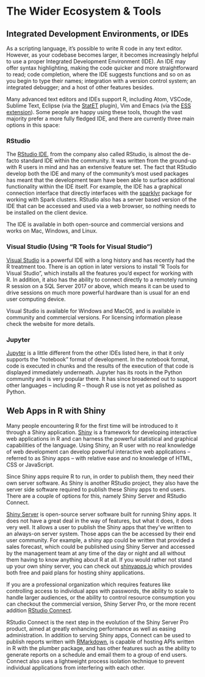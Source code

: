 # The Wider Ecosystem & Tools

## Integrated Development Environments, or IDEs

As a scripting language, it’s possible to write R code in any text editor. However, as your codebase becomes larger, it becomes increasingly helpful to use a proper Integrated Development Environment (IDE). An IDE may offer syntax highlighting, making the code quicker and more straightforward to read; code completion, where the IDE suggests functions and so on as you begin to type their names; integration with a version control system; an integrated debugger; and a host of other features besides.

Many advanced text editors and IDEs support R, including Atom, VSCode, Sublime Text, Eclipse (via the [StatET](http://www.walware.de/goto/statet) plugin), Vim and Emacs (via the [ESS extension](https://ess.r-project.org/)). Some people are happy using these tools, though the vast majority prefer a more fully fledged IDE, and there are currently three main options in this space:

### RStudio

The [RStudio IDE](https://www.rstudio.com/products/rstudio/), from the company also called RStudio, is almost the de-facto standard IDE within the community. It was written from the ground-up with R users in mind and has an extensive feature set. The fact that RStudio develop both the IDE and many of the community’s most used packages has meant that the development team have been able to surface additional functionality within the IDE itself. For example, the IDE has a graphical connection interface that directly interfaces with the [sparklyr](https://spark.rstudio.com) package for working with Spark clusters. RStudio also has a server based version of the IDE that can be accessed and used via a web browser, so nothing needs to be installed on the client device. 

The IDE is available in both open-source and commercial versions and works on Mac, Windows, and Linux.

### Visual Studio (Using “R Tools for Visual Studio”)

[Visual Studio](https://visualstudio.com) is a powerful IDE with a long history and has recently had the R treatment too. There is an option in later versions to install “R Tools for Visual Studio”, which installs all the features you’d expect for working with R. In addition, it also has the ability to connect directly to a remotely running R session on a SQL Server 2017 or above, which means it can be used to drive sessions on much more powerful hardware than is usual for an end user computing device. 

Visual Studio is available for Windows and MacOS, and is available in community and commercial versions. For licensing information please check the website for more details.

### Jupyter

[Jupyter](http://jupyter.org/) is a little different from the other IDEs listed here, in that it only supports the “notebook” format of development. In the notebook format, code is executed in chunks and the results of the execution of that code is displayed immediately underneath. Jupyter has its roots in the Python community and is very popular there. It has since broadened out to support other languages -- including R -- though R use is not yet as polished as Python.


## Web Apps in R with Shiny

Many people encountering R for the first time will be introduced to it through a Shiny application. [Shiny](https://shiny.rstudio.com/) is a framework for developing interactive web applications in R and can harness the powerful statistical and graphical capabilities of the language. Using Shiny, an R user with no real knowledge of web development can develop powerful interactive web applications -- referred to as Shiny apps -- with relative ease and no knowledge of HTML, CSS or JavaScript.

Since Shiny apps require R to run, in order to publish them, they need their own server software. As Shiny is another RStudio project, they also have the server side software required to publish these Shiny apps to end users. There are a couple of options for this, namely Shiny Server and RStudio Connect.

[Shiny Server](https://www.rstudio.com/products/shiny/shiny-server/) is open-source server software built for running Shiny apps. It does not have a great deal in the way of features, but what it does, it does very well. It allows a user to publish the Shiny apps that they've written to an always-on server system. Those apps can the be accessed by their end user community. For example, a shiny app could be written that provided a sales forecast, which could be published using Shiny Server and accessed by the management team at any time of the day or night and all without them having to know anything about R at all.  If you would rather not stand up your own shiny server, you can check out [shinyapps.io](https://shinyapps.io/) which provides both free and paid plans for hosting shiny applications.  

If you are a professional organization which requires features like controlling access to individual apps with passwords, the ability to scale to handle larger audiences, or the ability to control resource consumption you can checkout the commercial version, Shiny Server Pro, or the more recent addition [RStudio Connect](https://www.rstudio.com/products/connect/).

RStudio Connect is the next step in the evolution of the Shiny Server Pro product, aimed at greatly enhancing performance as well as easing administration. In addition to serving Shiny apps, Connect can be used to publish reports written with [RMarkdown](http://rmarkdown.rstudio.com/), is capable of hosting APIs written in R with the plumber package, and has other features such as the ability to generate reports on a schedule and email them to a group of end users. Connect also uses a lightweight process isolation technique to prevent individual applications from interfering with each other.

